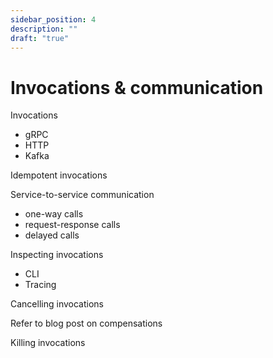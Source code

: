 ```yaml
---
sidebar_position: 4
description: ""
draft: "true"
---
```



# Invocations & communication

Invocations
- gRPC
- HTTP
- Kafka

Idempotent invocations



Service-to-service communication
- one-way calls
- request-response calls
- delayed calls


Inspecting invocations
- CLI
- Tracing



Cancelling invocations

Refer to blog post on compensations

Killing invocations


